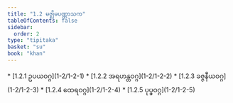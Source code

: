 ```yaml
---
title: "1.2 မဇ္ဈိမပဏ္ဏာသက"
tableOfContents: false
sidebar:
  order: 2
type: "tipitaka"
basket: "su"
book: "khan"
---
```



<DynamicBreadcrumb />



<TableOfContents book="khan" section="1.2">
* [1.2.1 ဥပယဝဂ္ဂ](1-2/1-2-1)
* [1.2.2 အရဟန္တဝဂ္ဂ](1-2/1-2-2)
* [1.2.3 ခဇ္ဇနီယဝဂ္ဂ](1-2/1-2-3)
* [1.2.4 ထေရဝဂ္ဂ](1-2/1-2-4)
* [1.2.5 ပုပ္ဖဝဂ္ဂ](1-2/1-2-5)
</TableOfContents>
